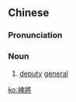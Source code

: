 {{also|裨将}}
==Chinese==
{{zh-forms|s=裨将}}

===Pronunciation===
{{zh-pron
|m=píjiàng
|cat=n
}}

===Noun===
{{zh-noun}}

# {{lb|zh|archaic}} [[deputy]] [[general]]

[[ko:裨將]]